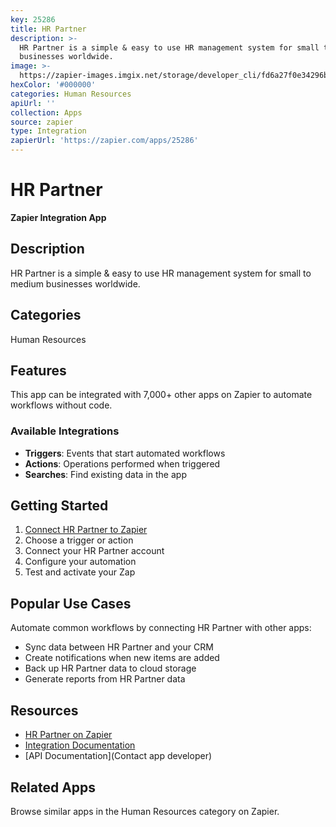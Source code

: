 ```yaml
---
key: 25286
title: HR Partner
description: >-
  HR Partner is a simple & easy to use HR management system for small to medium
  businesses worldwide.
image: >-
  https://zapier-images.imgix.net/storage/developer_cli/fd6a27f0e34296bb44c9b2ed0222fcfc.png?auto=format%2Ccompress&ixlib=python-3.0.0&q=50
hexColor: '#000000'
categories: Human Resources
apiUrl: ''
collection: Apps
source: zapier
type: Integration
zapierUrl: 'https://zapier.com/apps/25286'
---
```

# HR Partner

**Zapier Integration App**

## Description

HR Partner is a simple & easy to use HR management system for small to medium businesses worldwide.

## Categories

Human Resources

## Features

This app can be integrated with 7,000+ other apps on Zapier to automate workflows without code.

### Available Integrations

- **Triggers**: Events that start automated workflows
- **Actions**: Operations performed when triggered
- **Searches**: Find existing data in the app

## Getting Started

1. [Connect HR Partner to Zapier](https://zapier.com/apps/25286)
2. Choose a trigger or action
3. Connect your HR Partner account
4. Configure your automation
5. Test and activate your Zap

## Popular Use Cases

Automate common workflows by connecting HR Partner with other apps:

- Sync data between HR Partner and your CRM
- Create notifications when new items are added
- Back up HR Partner data to cloud storage
- Generate reports from HR Partner data

## Resources

- [HR Partner on Zapier](https://zapier.com/apps/25286)
- [Integration Documentation](https://zapier.com/apps/25286/integrations)
- [API Documentation](Contact app developer)

## Related Apps

Browse similar apps in the Human Resources category on Zapier.

